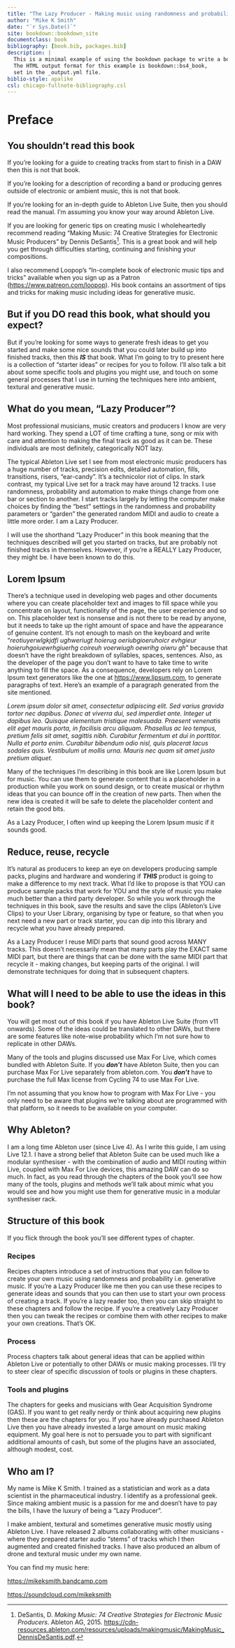 ```yaml
---
title: "The Lazy Producer - Making music using randomness and probability in Ableton Live"
author: "Mike K Smith"
date: "`r Sys.Date()`"
site: bookdown::bookdown_site
documentclass: book
bibliography: [book.bib, packages.bib]
description: |
  This is a minimal example of using the bookdown package to write a book.
  The HTML output format for this example is bookdown::bs4_book,
  set in the _output.yml file.
biblio-style: apalike
csl: chicago-fullnote-bibliography.csl
---
```


# Preface {.unnumbered}

## You shouldn't read this book {.unnumbered}

If you're looking for a guide to creating tracks from start to finish in a DAW then this is not that book.

If you're looking for a description of recording a band or producing genres outside of electronic or ambient music, this is not that book.

If you're looking for an in-depth guide to Ableton Live Suite, then you should read the manual. I'm assuming you know your way around Ableton Live.

If you are looking for generic tips on creating music I wholeheartedly recommend reading "Making Music: 74 Creative Strategies for Electronic Music Producers" by Dennis DeSantis[^index-1]. This is a great book and will help you get through difficulties starting, continuing and finishing your compositions.

[^index-1]: DeSantis, D. *Making Music: 74 Creative Strategies for Electronic Music Producers*. Ableton AG, 2015. <https://cdn-resources.ableton.com/resources/uploads/makingmusic/MakingMusic_DennisDeSantis.pdf>.

I also recommend Loopop's "In-complete book of electronic music tips and tricks" available when you sign up as a Patron (<https://www.patreon.com/loopop>). His book contains an assortment of tips and tricks for making music including ideas for generative music.

## But if you DO read this book, what should you expect? {.unnumbered}

But if you're looking for some ways to generate fresh ideas to get you started and make some nice sounds that you could later build up into finished tracks, then this ***IS*** that book. What I'm going to try to present here is a collection of "starter ideas" or recipes for you to follow. I'll also talk a bit about some specific tools and plugins you might use, and touch on some general processes that I use in turning the techniques here into ambient, textural and generative music.

## What do you mean, "Lazy Producer"? {.unnumbered}

Most professional musicians, music creators and producers I know are very hard working. They spend a LOT of time crafting a tune, song or mix with care and attention to making the final track as good as it can be. These individuals are most definitely, categorically NOT lazy.

The typical Ableton Live set I see from most electronic music producers has a huge number of tracks, precision edits, detailed automation, fills, transitions, risers, "ear-candy". It's a technicolor riot of clips. In stark contrast, my typical Live set for a track may have around 12 tracks. I use randomness, probability and automation to make things change from one bar or section to another. I start tracks largely by letting the computer make choices by finding the "best" settings in the randomness and probability parameters or "garden" the generated random MIDI and audio to create a little more order. I am a Lazy Producer.

I will use the shorthand "Lazy Producer" in this book meaning that the techniques described will get you started on tracks, but are probably not finished tracks in themselves. However, if you're a REALLY Lazy Producer, they might be. I have been known to do this.

## Lorem Ipsum {.unnumbered}

There's a technique used in developing web pages and other documents where you can create placeholder text and images to fill space while you concentrate on layout, functionality of the page, the user experience and so on. This placeholder text is nonsense and is not there to be read by anyone, but it needs to take up the right amount of space and have the appearance of genuine content. It's not enough to mash on the keyboard and write "*reotiuyerwlgkjdfi ughweriugt hoierug oeriubgioeruhoicr evhgieur hoieruhgoiuewrhgiuerhg coireuh voerwiugh oewrihg oiwru gh*" because that doesn't have the right breakdown of syllables, spaces, sentences. Also, as the developer of the page you don't want to have to take time to write anything to fill the space. As a consequence, developers rely on Lorem Ipsum text generators like the one at <https://www.lipsum.com>, to generate paragraphs of text. Here's an example of a paragraph generated from the site mentioned.

*Lorem ipsum dolor sit amet, consectetur adipiscing elit. Sed varius gravida tortor nec dapibus. Donec at viverra dui, sed imperdiet ante. Integer ut dapibus leo. Quisque elementum tristique malesuada. Praesent venenatis elit eget mauris porta, in facilisis arcu aliquam. Phasellus ac leo tempus, pretium felis sit amet, sagittis nibh. Curabitur fermentum et dui in porttitor. Nulla et porta enim. Curabitur bibendum odio nisl, quis placerat lacus sodales quis. Vestibulum ut mollis urna. Mauris nec quam sit amet justo pretium aliquet.*

Many of the techniques I'm describing in this book are like Lorem Ipsum but for music. You can use them to generate content that is a placeholder in a production while you work on sound design, or to create musical or rhythm ideas that you can bounce off in the creation of new parts. Then when the new idea is created it will be safe to delete the placeholder content and retain the good bits.

As a Lazy Producer, I often wind up keeping the Lorem Ipsum music if it sounds good.

## Reduce, reuse, recycle {.unnumbered}

It's natural as producers to keep an eye on developers producing sample packs, plugins and hardware and wondering if ***THIS*** product is going to make a difference to my next track. What I'd like to propose is that YOU can produce sample packs that work for YOU and the style of music you make much better than a third party developer. So while you work through the techniques in this book, save the results and save the clips (Ableton's Live Clips) to your User Library, organising by type or feature, so that when you next need a new part or track starter, you can dip into this library and recycle what you have already prepared.

As a Lazy Producer I reuse MIDI parts that sound good across MANY tracks. This doesn't necessarily mean that many parts play the EXACT same MIDI part, but there are things that can be done with the same MIDI part that recycle it - making changes, but keeping parts of the original. I will demonstrate techniques for doing that in subsequent chapters.

## What will I need to be able to use the ideas in this book? {.unnumbered}

You will get most out of this book if you have Ableton Live Suite (from v11 onwards). Some of the ideas could be translated to other DAWs, but there are some features like note-wise probability which I'm not sure how to replicate in other DAWs.

Many of the tools and plugins discussed use Max For Live, which comes bundled with Ableton Suite. If you ***don't*** have Ableton Suite, then you can purchase Max For Live separately from ableton.com. You ***don't*** have to purchase the full Max license from Cycling 74 to use Max For Live.

I'm not assuming that you know how to program with Max For Live - you only need to be aware that plugins we're talking about are programmed with that platform, so it needs to be available on your computer.

## Why Ableton? {.unnumbered}

I am a long time Ableton user (since Live 4). As I write this guide, I am using Live 12.1. I have a strong belief that Ableton Suite can be used much like a modular synthesiser - with the combination of audio and MIDI routing within Live, coupled with Max For Live devices, this amazing DAW can do so much. In fact, as you read through the chapters of the book you'll see how many of the tools, plugins and methods we'll talk about mimic what you would see and how you might use them for generative music in a modular synthesiser rack.

## Structure of this book {.unnumbered}

If you flick through the book you'll see different types of chapter.

### Recipes {.unnumbered}

Recipes chapters introduce a set of instructions that you can follow to create your own music using randomness and probability i.e. generative music. If you're a Lazy Producer like me then you can use these recipes to generate ideas and sounds that you can then use to start your own process of creating a track. If you're a lazy reader too, then you can skip straight to these chapters and follow the recipe. If you're a creatively Lazy Producer then you can tweak the recipes or combine them with other recipes to make your own creations. That's OK.

### Process {.unnumbered}

Process chapters talk about general ideas that can be applied within Ableton Live or potentially to other DAWs or music making processes. I'll try to steer clear of specific discussion of tools or plugins in these chapters.

### Tools and plugins {.unnumbered}

The chapters for geeks and musicians with Gear Acquisition Syndrome (GAS). If you want to get really nerdy or think about acquiring new plugins then these are the chapters for you. If you have already purchased Ableton Live then you have already invested a large amount on music making equipment. My goal here is not to persuade you to part with significant additional amounts of cash, but some of the plugins have an associated, although modest, cost.

## Who am I? {.unnumbered}

My name is Mike K Smith. I trained as a statistician and work as a data scientist in the pharmaceutical industry. I identify as a professional geek. Since making ambient music is a passion for me and doesn't have to pay the bills, I have the luxury of being a "Lazy Producer".

I make ambient, textural and sometimes generative music mostly using Ableton Live. I have released 2 albums collaborating with other musicians - where they prepared starter audio "stems" of tracks which I then augmented and created finished tracks. I have also produced an album of drone and textural music under my own name.

You can find my music here:

<https://mikeksmith.bandcamp.com>

<https://soundcloud.com/mikeksmith>
